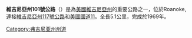 {{Unreferenced|time=2022-01-15T03:34:20+00:00}}
'''維吉尼亞州101號公路'''（{{lang-en|Virginia State Highway 101}}）是為[[美國|美國]][[維吉尼亞州|維吉尼亞州]]的重要公路之一，位於Roanoke, 連接[[維吉尼亞州117號公路|維吉尼亞州117號公路]]和[[美國國道11|美國國道11]]。全長5.1公里，完成於1969年。

[[Category:弗吉尼亚州州道|Category:弗吉尼亚州州道]]

{{Virginia-road-stub}}
